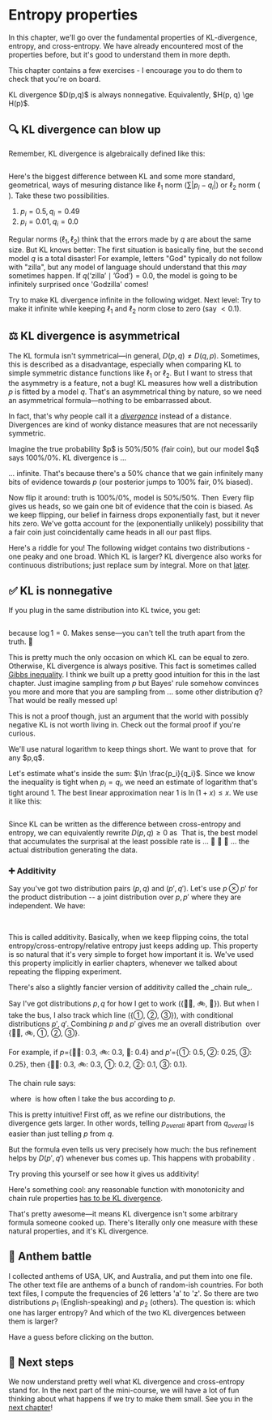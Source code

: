 # Entropy properties

In this chapter, we'll go over the fundamental properties of KL-divergence, entropy, and cross-entropy. We have already encountered most of the properties before, but it's good to understand them in more depth. 

This chapter contains a few exercises - I encourage you to do them to check that you're on board. 

<KeyTakeaway>
KL divergence $D(p,q)$ is always nonnegative. Equivalently, $H(p, q) \ge H(p)$.  
</KeyTakeaway>



## 🔍 KL divergence can blow up


Remember, KL divergence is algebraically defined like this:

<Math id="kl-definition" displayMode={true} math="D(p,q) = \sum_{i = 1}^n p_i \log \frac{p_i}{q_i}" />

Here's the biggest difference between KL and some more standard, geometrical, ways of mesuring distance like $\ell_1$ norm ($\sum |p_i - q_i|$) or $\ell_2$ norm (<Math math = "\sqrt{\sum (p_i - q_i)^2}" />). Take these two possibilities. 

1. $p_i = 0.5, q_i = 0.49$
2. $p_i = 0.01, q_i = 0.0$

Regular norms ($\ell_1, \ell_2$) think that the errors made by $q$ are about the same size. But KL knows better: The first situation is basically fine, but the second model $q$ is a total disaster! For example, letters "God" typically do not follow with "zilla", but any model of language should understand that this _may_ sometimes happen. If $q(\textrm{'zilla'} \mid \textrm{'God'}) = 0.0$, the model is going to be infinitely surprised once 'Godzilla' comes! 


Try to make KL divergence infinite in the following widget. Next level: Try to make it infinite while keeping $\ell_1$ and $\ell_2$ norm close to zero (say $< 0.1$). 

<DistributionComparisonWidget title="KL Divergence Explorer" />



## ⚖️ KL divergence is asymmetrical<a id = "asymmetry"></a>

The KL formula isn't symmetrical—in general, $D(p,q) \neq D(q,p)$. Sometimes, this is described as a disadvantage, especially when comparing KL to simple symmetric distance functions like $\ell_1$ or $\ell_2$. But I want to stress that the asymmetry is a feature, not a bug! KL measures how well a distribution $p$ is fitted by a model $q$. That's an asymmetrical thing by nature, so we need an asymmetrical formula—nothing to be embarrassed about.

In fact, that's why people call it a [_divergence_](https://en.wikipedia.org/wiki/Bregman_divergence) instead of a distance. Divergences are kind of wonky distance measures that are not necessarily symmetric.



<Block headline = "Example">
Imagine the true probability $p$ is 50%/50% (fair coin), but our model $q$ says 100%/0%. KL divergence is ... 
<Math displayMode={true} math = "\frac12 \cdot \log \frac{1}{1} + \frac12 \cdot \log \frac{1}{0} = \infty"/>

... infinite. That's because there's a 50% chance that we gain infinitely many bits of evidence towards $p$ (our posterior jumps to 100% fair, 0% biased).

Now flip it around: truth is 100%/0%, model is 50%/50%. Then 
<Math displayMode={true} math = "1 \cdot \log \frac{1}{1/2} + 0 \cdot \log \frac{1}{1/2} = 1"/>
Every flip gives us heads, so we gain one bit of evidence that the coin is biased. As we keep flipping, our belief in fairness drops exponentially fast, but it never hits zero. We've gotta account for the (exponentially unlikely) possibility that a fair coin just coincidentally came heads in all our past flips.
</Block>

Here's a riddle for you! The following widget contains two distributions - one peaky and one broad. Which KL is larger? <Footnote>KL divergence also works for continuous distributions; just replace sum by integral. More on that [later](04-minimizing#maximum-entropy-principle). </Footnote>

<KLAsymmetryVisualizerWidget />


## ✅ KL is nonnegative

If you plug in the same distribution into KL twice, you get:

<Math displayMode={true} math="D(p, p) = \sum_{i = 1}^n p_i \cdot \log \frac{p_i}{p_i} = 0" />

because $\log 1 = 0$.
Makes sense—you can't tell the truth apart from the truth. 🤷

This is pretty much the only occasion on which KL can be equal to zero. Otherwise, KL divergence is always positive. This fact is sometimes called [Gibbs inequality](https://en.wikipedia.org/wiki/Gibbs%27_inequality). I think we built up a pretty good intuition for this in the last chapter. Just imagine sampling from $p$ but Bayes' rule somehow convinces you more and more that you are sampling from ... some other distribution $q$? That would be really messed up! 

This is not a proof though, just an argument that the world with possibly negative KL is not worth living in. Check out the formal proof if you're curious.

<Expand headline="Proof of nonnegativity">
We'll use natural logarithm to keep things short. We want to prove that <Math math = "D(p,q) =  \sum_{i = 1}^n p_i \cdot \ln \frac{p_i}{q_i}  \ge 0" /> for any $p,q$. 

Let's estimate what's inside the sum: $\ln \frac{p_i}{q_i}$. Since we know the inequality is tight when $p_i = q_i$, we need an estimate of logarithm that's tight around 1. The best linear approximation near 1 is $\ln (1+x) \le x$. We use it like this:

<Math displayMode={true} math="\begin{aligned}
-D(p,q)
&= \sum_{i = 1}^n p_i \cdot \ln \frac{q_i}{p_i}\\
&\le \sum_{i = 1}^n p_i \cdot  \left( \frac{q_i}{p_i} - 1 \right)\\
&= \sum_{i = 1}^n \left( q_i - p_i \right)\\
&= 1 - 1 = 0
\end{aligned}" />

</Expand>

Since KL can be written as the difference between cross-entropy and entropy, we can equivalently rewrite $D(p, q) \ge 0$ as
<Math displayMode = {true} math = "H(p, q) \ge H(p)." />
That is, the best model that accumulates the surprisal at the least possible rate is ... 🥁 🥁 🥁 ... the actual distribution generating the data. 


### ➕ Additivity

Say you've got two distribution pairs $(p, q)$ and $(p', q')$. Let's use $p \otimes p'$ for the product distribution -- a joint distribution over $p,p'$ where they are independent. We have:

<Math displayMode={true} math="D(p \otimes p', q \otimes q') = D(p, q) + D(p', q')" />
<Math displayMode={true} math="H(p \otimes p', q \otimes q') = H(p, q) + H(p', q')" />
<Math displayMode={true} math="H(p \otimes p') = H(p) + H(p')" />

This is called additivity. Basically, when we keep flipping coins, the total entropy/cross-entropy/relative entropy just keeps adding up. This property is so natural that it's very simple to forget how important it is. We've used this property implicitly in earlier chapters, whenever we talked about repeating the flipping experiment. 

<Expand headline="Chain rule & uniqueness" advanced={true}>
There's also a slightly fancier version of additivity called the _chain rule_. 


Say I've got distributions $p,q$ for how I get to work (\{🚶‍♀️, 🚲, 🚌\}). But when I take the bus, I also track which line (\{①, ②, ③\}), with conditional distributions $p', q'$. Combining $p$ and $p'$ gives me an overall distribution <Math math = "p_{\textrm{overall}}" /> over \{🚶‍♀️, 🚲, ①, ②, ③\}. 

For example, if $p=$\{🚶‍♀️: 0.3, 🚲: 0.3, 🚌: 0.4\} and $p'=$\{①: 0.5, ②: 0.25, ③: 0.25\}, then <Math math = "p_{\textrm{overall}}=" />\{🚶‍♀️: 0.3, 🚲: 0.3, ①: 0.2, ②: 0.1, ③: 0.1\}. 

The chain rule says:

<Math displayMode={true} math="
D(p_{\textrm{overall}}, q_{\textrm{overall}}) = D(p,q) + p_{\textrm{bus}} \cdot D(p',q')
"/>
where <Math math = "p_{\text{bus}}" /> is how often I take the bus according to $p$. 

This is pretty intuitive! First off, as we refine our distributions, the divergence gets larger. In other words, telling $p_{overall}$ apart from $q_{overall}$ is easier than just telling $p$ from $q$. 

But the formula even tells us very precisely how much: the bus refinement helps by $D(p', q')$ whenever bus comes up. This happens with probability <Math math = "p_{\textrm{bus}}" />. 

Try proving this yourself or see how it gives us additivity! 

Here's something cool: any reasonable function with monotonicity and chain rule properties [has to be KL divergence](https://blog.alexalemi.com/kl.html).

That's pretty awesome—it means KL divergence isn't some arbitrary formula someone cooked up. There's literally only one measure with these natural properties, and it's KL divergence.


</Expand>



## 🎵 Anthem battle

I collected anthems of USA, UK, and Australia, and put them into one file. The other text file are anthems of a bunch of random-ish countries. For both text files, I compute the frequencies of 26 letters 'a' to 'z'. So there are two distributions $p_1$ (English-speaking) and $p_2$ (others). The question is: which one has larger entropy? And which of the two KL divergences between them is larger? 

Have a guess before clicking on the button. 

<KLCalculatorWidget /> 








## 🚀 Next steps

We now understand pretty well what KL divergence and cross-entropy stand for. In the next part of the mini-course, we will have a lot of fun thinking about what happens if we try to make them small. See you in the [next chapter](03-minimizing)!
